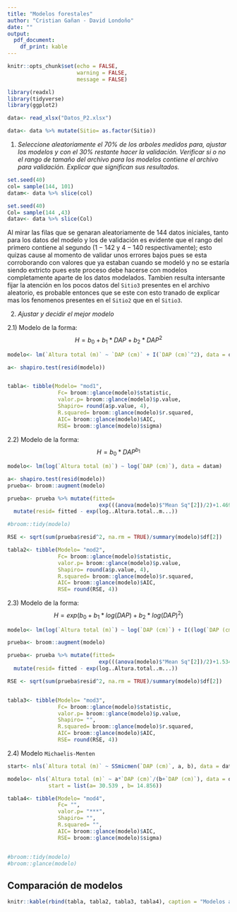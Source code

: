 ```yaml
---
title: "Modelos forestales"
author: "Cristian Gañan - David Londoño"
date: ""
output: 
  pdf_document:
    df_print: kable
---
```


```r
knitr::opts_chunk$set(echo = FALSE,
                      warning = FALSE, 
                      message = FALSE)

library(readxl)
library(tidyverse)
library(ggplot2)
```


```r
data<- read_xlsx("Datos_P2.xlsx")

data<- data %>% mutate(Sitio= as.factor(Sitio))
```

1) *Seleccione aleatoriamente el $70\%$ de los arboles medidos para, ajustar los modelos y con el $30\%$ restante hacer la validación. Verificar si o no el rango de tamaño del archivo para los modelos contiene el archivo para validación. Explicar que significan sus resultados.*

```r
set.seed(40)
col= sample(144, 101)
datam<- data %>% slice(col)
```

```r
set.seed(40)
Col= sample(144 ,43)
datav<- data %>% slice(Col)
```

Al mirar las filas que se genaran aleatoriamente de $144$ datos iniciales, tanto para los datos del modelo y los de validación es evidente que el rango del primero contiene al segundo (${1-142}$ y ${4-140}$ respectivamente); esto quizas cause al momento de validar unos errores bajos pues se esta corroborando con valores que ya estaban cuando se modeló y no se estaría siendo extricto pues este proceso debe hacerse con modelos completamente aparte de los datos modelados. Tambien resulta intersante fijar la atención en los pocos datos del `Sitio3` presentes en el archivo aleatorio, es probable entonces que se este con esto tranado de explicar mas los fenomenos presentes en el `Sitio2` que en el `Sitio3`. 

2) *Ajustar y decidir el mejor modelo* 

  2.1) Modelo de la forma: $$H= b_0 + b_1*DAP+b_2*DAP^2$$
  
```r
modelo<- lm(`Altura total (m)` ~ `DAP (cm)` + I(`DAP (cm)`^2), data = datam)

a<- shapiro.test(resid(modelo))


tabla<- tibble(Modelo= "mod1", 
                Fc= broom::glance(modelo)$statistic, 
                valor.p= broom::glance(modelo)$p.value, 
                Shapiro= round(a$p.value, 4),
                R.squared= broom::glance(modelo)$r.squared,
                AIC= broom::glance(modelo)$AIC,
                RSE= broom::glance(modelo)$sigma)

```


  2.2) Modelo de la forma: $$H= b_0*DAP^{b_1}$$
```r
modelo<- lm(log(`Altura total (m)`) ~ log(`DAP (cm)`), data = datam)

a<- shapiro.test(resid(modelo))
prueba<- broom::augment(modelo)

prueba<- prueba %>% mutate(fitted= 
                             exp(((anova(modelo)$"Mean Sq"[2])/2)+1.4690203+0.4469912*log..DAP..cm...)) %>% 
  mutate(resid= fitted - exp(log..Altura.total..m...))

#broom::tidy(modelo)

RSE <- sqrt(sum(prueba$resid^2, na.rm = TRUE)/summary(modelo)$df[2])

tabla2<- tibble(Modelo= "mod2", 
                Fc= broom::glance(modelo)$statistic, 
                valor.p= broom::glance(modelo)$p.value, 
                Shapiro= round(a$p.value, 4),
                R.squared= broom::glance(modelo)$r.squared,
                AIC= broom::glance(modelo)$AIC,
                RSE= round(RSE, 4))
```


  2.3) Modelo de la forma: $$H= exp(b_0+b_1*log(DAP)+b_2*log(DAP)^2)$$

```r
modelo<- lm(log(`Altura total (m)`) ~ log(`DAP (cm)`) + I((log(`DAP (cm)`))^2), data = datam)

prueba<- broom::augment(modelo)

prueba<- prueba %>% mutate(fitted= 
                             exp(((anova(modelo)$"Mean Sq"[2])/2)+1.534780445	+0.395973547	*log..DAP..cm... + 0.009502094* log..DAP..cm...^2)) %>% 
  mutate(resid= fitted - exp(log..Altura.total..m...))

RSE <- sqrt(sum(prueba$resid^2, na.rm = TRUE)/summary(modelo)$df[2])


tabla3<- tibble(Modelo= "mod3", 
                Fc= broom::glance(modelo)$statistic, 
                valor.p= broom::glance(modelo)$p.value, 
                Shapiro= "",
                R.squared= broom::glance(modelo)$r.squared,
                AIC= broom::glance(modelo)$AIC,
                RSE= round(RSE, 4))

```


  2.4) Modelo `Michaelis-Menten`
  
```r
start<- nls(`Altura total (m)` ~ SSmicmen(`DAP (cm)`, a, b), data = datam)

modelo<- nls(`Altura total (m)` ~ a*`DAP (cm)`/(b+`DAP (cm)`), data = datam, 
             start = list(a= 30.539 , b= 14.856)) 

tabla4<- tibble(Modelo= "mod4", 
                Fc= "", 
                valor.p= "***", 
                Shapiro= "",
                R.squared= "",
                AIC= broom::glance(modelo)$AIC,
                RSE= broom::glance(modelo)$sigma)


#broom::tidy(modelo)
#broom::glance(modelo)

```

## Comparación de modelos

```r
knitr::kable(rbind(tabla, tabla2, tabla3, tabla4), caption = "Modelos ajustados")
```


